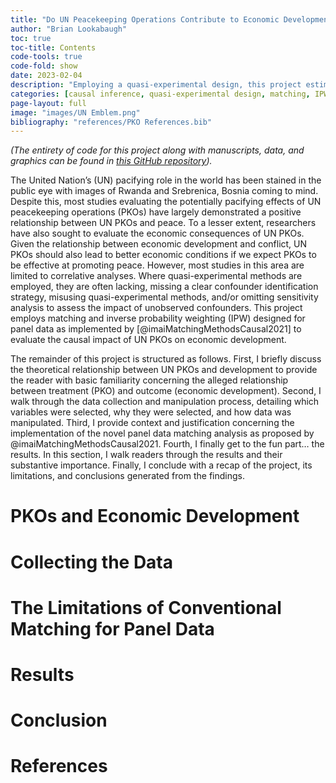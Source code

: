 ```yaml
---
title: "Do UN Peacekeeping Operations Contribute to Economic Development?"
author: "Brian Lookabaugh"
toc: true
toc-title: Contents
code-tools: true
code-fold: show
date: 2023-02-04
description: "Employing a quasi-experimental design, this project estimates the causal impact of UN peacekeeping operation deployments and withdrawals on economic development."
categories: [causal inference, quasi-experimental design, matching, IPW, panel data, sensitivity analysis]
page-layout: full
image: "images/UN Emblem.png"
bibliography: "references/PKO References.bib"
---
```


*(The entirety of code for this project along with manuscripts, data, and graphics can be found in [this GitHub repository](https://github.com/Brian-Lookabaugh/UN-PKOs-Project)).*

The United Nation's (UN) pacifying role in the world has been stained in the public eye with images of Rwanda and Srebrenica, Bosnia coming to mind. Despite this, most studies evaluating the potentially pacifying effects of UN peacekeeping operations (PKOs) have largely demonstrated a positive relationship between UN PKOs and peace. To a lesser extent, researchers have also sought to evaluate the economic consequences of UN PKOs. Given the relationship between economic development and conflict, UN PKOs should also lead to better economic conditions if we expect PKOs to be effective at promoting peace. However, most studies in this area are limited to correlative analyses. Where quasi-experimental methods are employed, they are often lacking, missing a clear confounder identification strategy, misusing quasi-experimental methods, and/or omitting sensitivity analysis to assess the impact of unobserved confounders. This project employs matching and inverse probability weighting (IPW) designed for panel data as implemented by [@imaiMatchingMethodsCausal2021] to evaluate the causal impact of UN PKOs on economic development.

The remainder of this project is structured as follows. First, I briefly discuss the theoretical relationship between UN PKOs and development to provide the reader with basic familiarity concerning the alleged relationship between treatment (PKO) and outcome (economic development). Second, I walk through the data collection and manipulation process, detailing which variables were selected, why they were selected, and how data was manipulated. Third, I provide context and justification concerning the implementation of the novel panel data matching analysis as proposed by @imaiMatchingMethodsCausal2021. Fourth, I finally get to the fun part... the results. In this section, I walk readers through the results and their substantive importance. Finally, I conclude with a recap of the project, its limitations, and conclusions generated from the findings.

# PKOs and Economic Development

# Collecting the Data

# The Limitations of Conventional Matching for Panel Data

# Results

# Conclusion

# References
